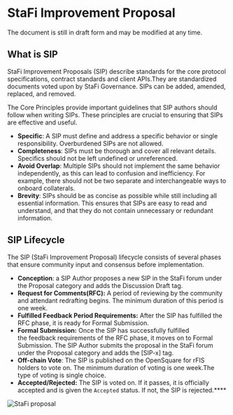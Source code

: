 # StaFi Improvement Proposal


<Callout type="info">
The document is still in draft form and may be modified at any time.
</Callout>

## What is SIP

StaFi Improvement Proposals (SIP) describe standards for the core protocol specifications, contract standards and client APIs.They are standardized documents voted upon by StaFi Governance. SIPs can be added, amended, replaced, and removed.

The Core Principles provide important guidelines that SIP authors should follow when writing SIPs. These principles are crucial to ensuring that SIPs are effective and useful.

- **Specific**: A SIP must define and address a specific behavior or single responsibility. Overburdened SIPs are not allowed.
- **Completeness**: SIPs must be thorough and cover all relevant details. Specifics should not be left undefined or unreferenced.
- **Avoid Overlap**: Multiple SIPs should not implement the same behavior independently, as this can lead to confusion and inefficiency. For example, there should not be two separate and interchangeable ways to onboard collaterals.
- **Brevity**: SIPs should be as concise as possible while still including all essential information. This ensures that SIPs are easy to read and understand, and that they do not contain unnecessary or redundant information.

## SIP Lifecycle

The SIP (StaFi Improvement Proposal) lifecycle consists of several phases that ensure community input and consensus before implementation.

- **Conception**: a SIP Author proposes a new SIP in the StaFi forum under the Proposal category and adds the Discussion Draft tag.
- **Request for Comments(RFC):** A period of reviewing by the community and attendant redrafting begins. The minimum duration of this period is one week.
- **Fulfilled Feedback Period Requirements:** After the SIP has fulfilled the RFC phase, it is ready for Formal Submission.
- **Formal Submission:** Once the SIP has successfully fulfilled the feedback requirements of the RFC phase, it moves on to Formal Submission. The SIP Author submits the proposal in the StaFi forum under the Proposal category and adds the [SIP-x] tag.
- **Off-chain Vote**: The SIP is published on the OpenSquare for rFIS holders to vote on. The minimum duration of voting is one week.The type of voting is single choice.
- **Accepted/Rejected:** The SIP is voted on. If it passes, it is officially accepted and is given the `Accepted` status. If not, the SIP is rejected.****

![StaFi proposal](/image/proposal_1.png)